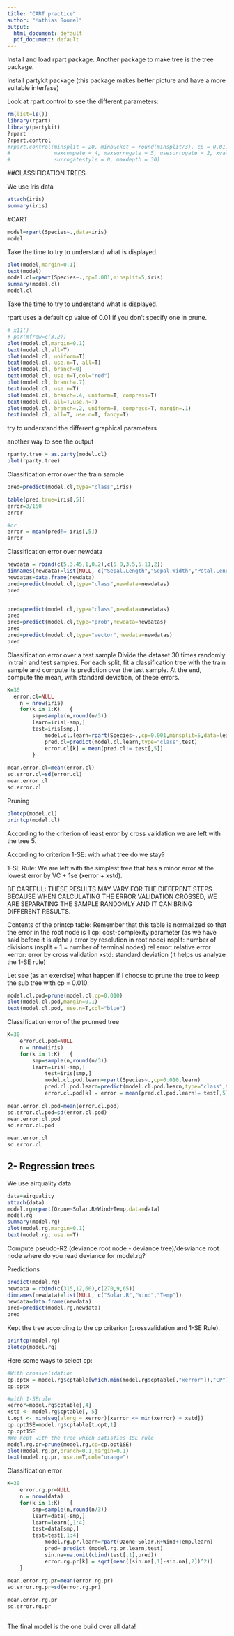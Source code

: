 ```yaml
---
title: "CART practice"
author: "Mathias Bourel"
output:
  html_document: default
  pdf_document: default
---
```



Install and load rpart package. Another package to make tree is the tree package.

Install partykit package (this package makes better picture and have a more suitable interfase)

Look at rpart.control to see the different parameters:


```r
rm(list=ls()) 
library(rpart)
library(partykit) 
?rpart
?rpart.control
#rpart.control(minsplit = 20, minbucket = round(minsplit/3), cp = 0.01, 
#              maxcompete = 4, maxsurrogate = 5, usesurrogate = 2, xval = 10,
#              surrogatestyle = 0, maxdepth = 30)


```

##CLASSIFICATION TREES

We use Iris data
```r
attach(iris)
summary(iris)
```


#CART
```r
model=rpart(Species~.,data=iris)
model
```

Take the time to try to understand what is displayed.

```r
plot(model,margin=0.1)
text(model)
model.cl=rpart(Species~.,cp=0.001,minsplit=5,iris) 
summary(model.cl)
model.cl
```

Take the time to try to understand what is displayed.

rpart uses a default cp value of 0.01 if you don't specify one in prune.

```r
# x11()
# par(mfrow=c(3,2))
plot(model.cl,margin=0.1)
text(model.cl,all=T)
plot(model.cl, uniform=T)
text(model.cl, use.n=T, all=T)
plot(model.cl, branch=0)
text(model.cl, use.n=T,col="red")
plot(model.cl, branch=.7)
text(model.cl, use.n=T)
plot(model.cl, branch=.4, uniform=T, compress=T)
text(model.cl, all=T,use.n=T)
plot(model.cl, branch=.2, uniform=T, compress=T, margin=.1)
text(model.cl, all=T, use.n=T, fancy=T)

```


try to understand the different graphical parameters


another way to see the output
```r
rparty.tree = as.party(model.cl)	
plot(rparty.tree)
```

Classification error over the train sample
```r
pred=predict(model.cl,type="class",iris)

table(pred,true=iris[,5])
error=3/150
error

#or
error = mean(pred!= iris[,5])
error

```



Classification error over newdata
```r
newdata = rbind(c(5,3.45,1,0.2),c(5.8,3.5,5.11,2))  
dimnames(newdata)=list(NULL, c("Sepal.Length","Sepal.Width","Petal.Length","Petal.Width"))
newdatas=data.frame(newdata)
pred=predict(model.cl,type="class",newdata=newdatas)
pred


pred=predict(model.cl,type="class",newdata=newdatas)
pred
pred=predict(model.cl,type="prob",newdata=newdatas)
pred
pred=predict(model.cl,type="vector",newdata=newdatas)
pred
```





Classification error over a test sample
Divide the dataset 30 times randomly in train and test samples. For each split, fit a classification tree with the train sample and compute its prediction over the test sample.
At the end, compute the mean, with standard deviation, of these errors. 
```r
K=30	
  error.cl=NULL
	n = nrow(iris)
	for(k in 1:K)	{
		smp=sample(n,round(n/3))
		learn=iris[-smp,]
		test=iris[smp,]
			model.cl.learn=rpart(Species~.,cp=0.001,minsplit=5,data=learn) 
			pred.cl=predict(model.cl.learn,type="class",test)
			error.cl[k] = mean(pred.cl!= test[,5])
		}				
	
mean.error.cl=mean(error.cl)
sd.error.cl=sd(error.cl)
mean.error.cl
sd.error.cl
```



Pruning
```r
plotcp(model.cl) 
printcp(model.cl) 
```


According to the criterion of least error by cross validation we are left with the tree 5.

According to criterion 1-SE: with what tree do we stay?

1-SE Rule: We are left with the simplest tree that has a minor error at the lowest error by VC + 1se (xerror + xstd).

BE CAREFUL: THESE RESULTS MAY VARY FOR THE DIFFERENT STEPS BECAUSE WHEN CALCULATING THE
ERROR VALIDATION CROSSED, WE ARE SEPARATING THE SAMPLE RANDOMLY AND IT CAN BRING DIFFERENT RESULTS.


Contents of the printcp table:
Remember that this table is normalized so that the error in the root node is 1
cp: cost-complexity parameter (as we have said before it is alpha / error by resolution in root node)
nsplit: number of divisions (nsplit + 1 = number of terminal nodes)
rel error: relative error
xerror: error by cross validation
xstd: standard deviation (it helps us analyze the 1-SE rule)


Let see (as an exercise) what happen if I choose to prune the tree to keep the sub tree with cp = 0.010.


```r
model.cl.pod=prune(model.cl,cp=0.010) 
plot(model.cl.pod,margin=0.1)
text(model.cl.pod, use.n=T,col="blue")
```


Classification error of the prunned tree


```r
K=30	
	error.cl.pod=NULL
	n = nrow(iris)
	for(k in 1:K)	{
		smp=sample(n,round(n/3))
		learn=iris[-smp,]
			test=iris[smp,]
			model.cl.pod.learn=rpart(Species~.,cp=0.010,learn) 
			pred.cl.pod.learn=predict(model.cl.pod.learn,type="class",test)
			error.cl.pod[k] = error = mean(pred.cl.pod.learn!= test[,5])}
	
mean.error.cl.pod=mean(error.cl.pod)
sd.error.cl.pod=sd(error.cl.pod)
mean.error.cl.pod
sd.error.cl.pod

mean.error.cl
sd.error.cl	
```
			
				
	



## 2- Regression trees
We use airquality data

```r
data=airquality
attach(data)
model.rg=rpart(Ozone~Solar.R+Wind+Temp,data=data)
model.rg
summary(model.rg)
plot(model.rg,margin=0.1)
text(model.rg, use.n=T)

```



Compute pseudo-R2
(deviance root node - deviance tree)/desviance root node
where do you read deviance for model.rg?

Predictions

```r
predict(model.rg)
newdata = rbind(c(315,12,60),c(270,9,65))  
dimnames(newdata)=list(NULL, c("Solar.R","Wind","Temp"))
newdata=data.frame(newdata)
pred=predict(model.rg,newdata)
pred

```



Kept the tree according to the cp criterion (crossvalidation and 1-SE Rule).


```r
printcp(model.rg)
plotcp(model.rg) 
```

Here some ways to select cp:

```r
#With crossvalidation
cp.optx = model.rg$cptable[which.min(model.rg$cptable[,"xerror"]),"CP"]
cp.optx

#with 1-SErule
xerror=model.rg$cptable[,4]
xstd <- model.rg$cptable[, 5]
t.opt <- min(seq(along = xerror)[xerror <= min(xerror) + xstd]) 
cp.opt1SE=model.rg$cptable[t.opt,1]
cp.opt1SE
#We kept with the tree which satisfies 1SE rule
model.rg.pr=prune(model.rg,cp=cp.opt1SE)
plot(model.rg.pr,branch=0.1,margin=0.1)
text(model.rg.pr, use.n=T,col="orange")
```



Classification error
```r
K=30	
	error.rg.pr=NULL
	n = nrow(data)
	for(k in 1:K)	{
		smp=sample(n,round(n/3))
		learn=data[-smp,]
		learn=learn[,1:4]
		test=data[smp,]
		test=test[,1:4]
			model.rg.pr.learn=rpart(Ozone~Solar.R+Wind+Temp,learn)
			pred= predict (model.rg.pr.learn,test)	
			sin.na=na.omit(cbind(test[,1],pred))
			error.rg.pr[k] = sqrt(mean((sin.na[,1]-sin.na[,2])^2)) 
	}
	
mean.error.rg.pr=mean(error.rg.pr)
sd.error.rg.pr=sd(error.rg.pr)

mean.error.rg.pr
sd.error.rg.pr
	
```
			
				
The final model is the one build over all data!